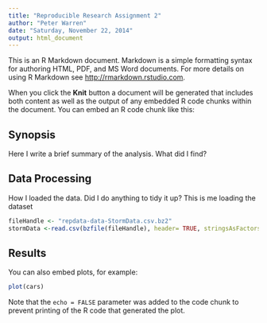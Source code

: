 ```yaml
---
title: "Reproducible Research Assignment 2"
author: "Peter Warren"
date: "Saturday, November 22, 2014"
output: html_document
---
```


This is an R Markdown document. Markdown is a simple formatting syntax for authoring HTML, PDF, and MS Word documents. For more details on using R Markdown see <http://rmarkdown.rstudio.com>.

When you click the **Knit** button a document will be generated that includes both content as well as the output of any embedded R code chunks within the document. You can embed an R code chunk like this:

## Synopsis
Here I write a brief summary of the analysis. What did I find?

## Data Processing
How I loaded the data. Did I do anything to tidy it up?
This is me loading the dataset

```r

fileHandle <- "repdata-data-StormData.csv.bz2"
stormData <-read.csv(bzfile(fileHandle), header= TRUE, stringsAsFactors = TRUE )

```

## Results





You can also embed plots, for example:

```r
plot(cars)
```

Note that the `echo = FALSE` parameter was added to the code chunk to prevent printing of the R code that generated the plot.
